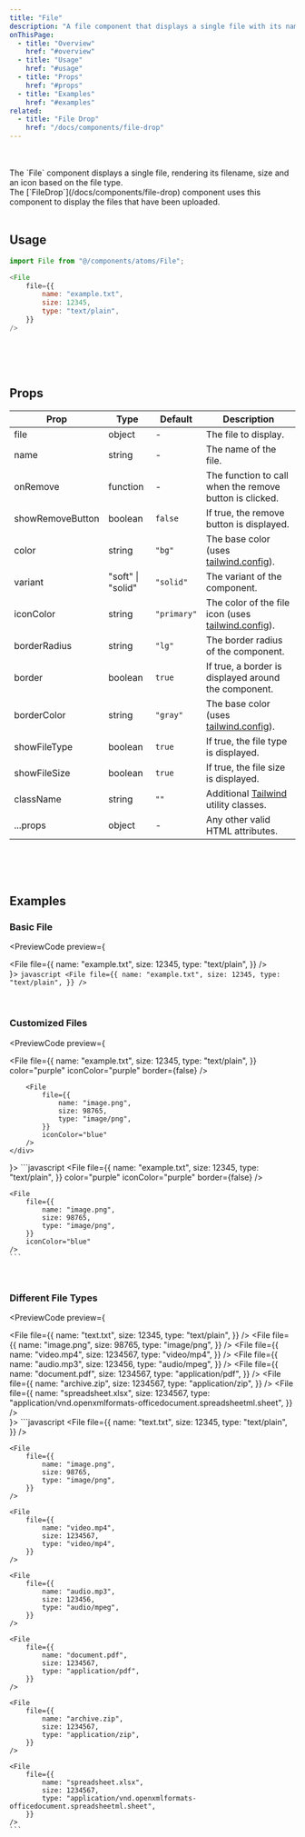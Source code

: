 ```yaml
---
title: "File"
description: "A file component that displays a single file with its name, size, and type."
onThisPage:
  - title: "Overview"
    href: "#overview"
  - title: "Usage"
    href: "#usage"
  - title: "Props"
    href: "#props"
  - title: "Examples"
    href: "#examples"
related:
  - title: "File Drop"
    href: "/docs/components/file-drop"
---
```


<div id="overview" />

<br/>

<div className="grid grid-cols-1 md:grid-cols-2 gap-4">
    <File file={{
        name: "example.txt",
        size: 12345,
        type: "text/plain",
    }} />
    <File file={{
        name: "example.mp4",
        size: 12345,
        type: "video/mp4",
    }} />
    <File file={{
        name: "example.pdf",
        size: 12345,
        type: "application/pdf",
    }} color="purple" iconColor="purple" variant="soft" border={false} />
    <File file={{
        name: "example.png",
        size: 12345,
        type: "image/png",
    }} iconColor="blue" variant="soft" />
</div>

<br/>

<div>
    The `File` component displays a single file, rendering its filename, size and an icon based on the file type.
</div>

<Callout>
    The [`FileDrop`](/docs/components/file-drop) component uses this component to display the files that have been uploaded.
</Callout>

<br/>
<br/>
<Divider />

<div id="usage" />

## Usage

```javascript
import File from "@/components/atoms/File";

<File
    file={{
        name: "example.txt",
        size: 12345,
        type: "text/plain",
    }}
/>
```

<br/>
<br/>
<br/>
<Divider />

<div id="props" />

## Props

| **Prop**         | **Type**          | **Default** | **Description**                                                             |
|------------------|-------------------|-------------|-----------------------------------------------------------------------------|
| file             | object            | -           | The file to display.                                                        |
| name             | string            | -           | The name of the file.                                                       |
| onRemove         | function          | -           | The function to call when the remove button is clicked.                     |
| showRemoveButton | boolean           | `false`     | If true, the remove button is displayed.                                    |
| color            | string            | `"bg"`      | The base color (uses [tailwind.config](/docs/tutorials/config#color-theme)).             |
| variant          | "soft" \| "solid" | `"solid"`   | The variant of the component.                                               |
| iconColor        | string            | `"primary"` | The color of the file icon (uses [tailwind.config](/docs/tutorials/config#color-theme)). |
| borderRadius     | string            | `"lg"`      | The border radius of the component.                                         |
| border           | boolean           | `true`      | If true, a border is displayed around the component.                        |
| borderColor      | string            | `"gray"`    | The base color (uses [tailwind.config](/docs/tutorials/config#color-theme)).             |
| showFileType     | boolean           | `true`      | If true, the file type is displayed.                                        |
| showFileSize     | boolean           | `true`      | If true, the file size is displayed.                                        |
| className        | string            | `""`        | Additional [Tailwind](https://tailwindcss.com) utility classes.             |
| ...props         | object            | -           | Any other valid HTML attributes.                                            |

<br/>
<br/>
<br/>
<Divider />

<div id="examples" />

## Examples

### Basic File

<PreviewCode preview={
    <div className="flex gap-4 mb-4 justify-center items-center">
        <File
            file={{
                name: "example.txt",
                size: 12345,
                type: "text/plain",
            }}
        />
    </div>
}>
    ```javascript
    <File
        file={{
            name: "example.txt",
            size: 12345,
            type: "text/plain",
        }}
    />
    ```
</PreviewCode>

<br />

### Customized Files

<PreviewCode preview={
    <div className="flex flex-col gap-4 mb-4 justify-center items-center">
        <File
            file={{
                name: "example.txt",
                size: 12345,
                type: "text/plain",
            }}
            color="purple"
            iconColor="purple"
            border={false}
        />

        <File
            file={{
                name: "image.png",
                size: 98765,
                type: "image/png",
            }}
            iconColor="blue"
        />
    </div>
}>
    ```javascript
    <File
        file={{
            name: "example.txt",
            size: 12345,
            type: "text/plain",
        }}
        color="purple"
        iconColor="purple"
        border={false}
    />

    <File
        file={{
            name: "image.png",
            size: 98765,
            type: "image/png",
        }}
        iconColor="blue"
    />
    ```
</PreviewCode>

<br/>

### Different File Types

<PreviewCode preview={
    <div className="flex flex-col gap-4 mb-4 justify-center items-center">
        <File
            file={{
                name: "text.txt",
                size: 12345,
                type: "text/plain",
            }}
        />
        <File
            file={{
                name: "image.png",
                size: 98765,
                type: "image/png",
            }}
        />
        <File
            file={{
                name: "video.mp4",
                size: 1234567,
                type: "video/mp4",
            }}
        />
        <File
            file={{
                name: "audio.mp3",
                size: 123456,
                type: "audio/mpeg",
            }}
        />
        <File
            file={{
                name: "document.pdf",
                size: 1234567,
                type: "application/pdf",
            }}
        />
        <File
            file={{
                name: "archive.zip",
                size: 1234567,
                type: "application/zip",
            }}
        />
        <File
            file={{
                name: "spreadsheet.xlsx",
                size: 1234567,
                type: "application/vnd.openxmlformats-officedocument.spreadsheetml.sheet",
            }}
        />
    </div>
}>
    ```javascript
    <File
        file={{
            name: "text.txt",
            size: 12345,
            type: "text/plain",
        }}
    />

    <File
        file={{
            name: "image.png",
            size: 98765,
            type: "image/png",
        }}
    />

    <File
        file={{
            name: "video.mp4",
            size: 1234567,
            type: "video/mp4",
        }}
    />

    <File
        file={{
            name: "audio.mp3",
            size: 123456,
            type: "audio/mpeg",
        }}
    />

    <File
        file={{
            name: "document.pdf",
            size: 1234567,
            type: "application/pdf",
        }}
    />

    <File
        file={{
            name: "archive.zip",
            size: 1234567,
            type: "application/zip",
        }}
    />

    <File
        file={{
            name: "spreadsheet.xlsx",
            size: 1234567,
            type: "application/vnd.openxmlformats-officedocument.spreadsheetml.sheet",
        }}
    />
    ```
</PreviewCode>


<br/>

